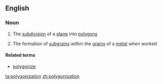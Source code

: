 ==English==

===Noun===
{{en-noun}}

# {{context|mathematics}} The [[subdivision]] of a [[plane]] into [[polygon]]s
# {{context|metallurgy}} The formation of [[subgrain]]s within the [[grain]]s of a [[metal]] when worked

====Related terms====
* [[polygonize]]

[[ta:polygonization]]
[[zh:polygonization]]